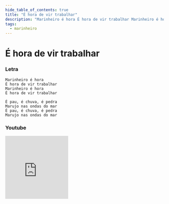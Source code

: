```yaml
---
hide_table_of_contents: true
title: "É hora de vir trabalhar"
description: "Marinheiro é hora É hora de vir trabalhar Marinheiro é hora É hora de vir trabalhar É pau, é chuva, é pedra Marujo nas ondas do mar É pau, é chuva, é pedra Marujo nas ondas do mar"
tags:
  - marinheiro
---
```


# É hora de vir trabalhar

### Letra

```text
Marinheiro é hora  
É hora de vir trabalhar  
Marinheiro é hora  
É hora de vir trabalhar  

É pau, é chuva, é pedra  
Marujo nas ondas do mar  
É pau, é chuva, é pedra  
Marujo nas ondas do mar  
```

### Youtube

<iframe
  width="200"
  height="200"
  src="https://www.youtube.com/embed/ufYxW_dtCMM"
  title="YouTube video player"
  frameborder="0"
  allow="accelerometer; autoplay; clipboard-write; encrypted-media; gyroscope; picture-in-picture; web-share"
  referrerpolicy="strict-origin-when-cross-origin"
  allowfullscreen
></iframe>